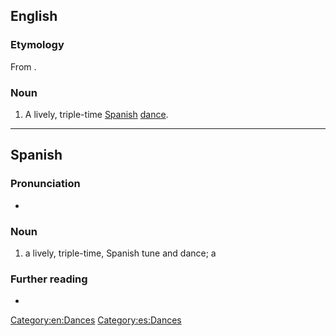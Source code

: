 ==English==

===Etymology===
From {{bor|en|es|seguidilla}}.

===Noun===
{{en-noun}}

# A lively, triple-time [[Spanish]] [[dance]].

[[Category:en:Dances]]

----

==Spanish==

===Pronunciation===
* {{es-IPA}}

===Noun===
{{es-noun|f}}

# a lively, triple-time, Spanish tune and dance; a {{l|en|seguidilla}}

===Further reading===
* {{R:DRAE 2001}}

[[Category:es:Dances]]
